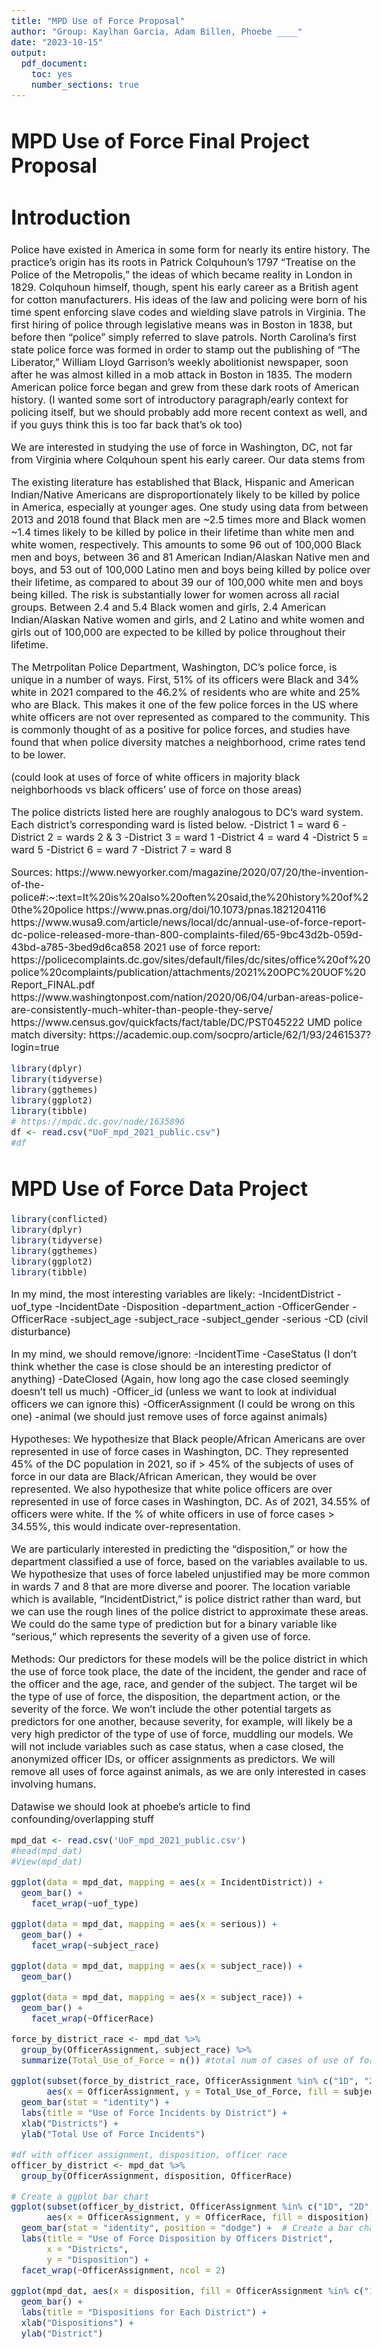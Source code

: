 ```yaml
---
title: "MPD Use of Force Proposal"
author: "Group: Kaylhan Garcia, Adam Billen, Phoebe ____"
date: "2023-10-15"
output: 
  pdf_document:
    toc: yes
    number_sections: true
---
```


<style type="text/css">
  body{
  font-size: 12pt;
}
</style>

# MPD Use of Force Final Project Proposal

# Introduction

Police have existed in America in some form for nearly its entire history. The practice's origin has its roots in Patrick Colquhoun's 1797 "Treatise on the Police of the Metropolis," the ideas of which became reality in London in 1829. Colquhoun himself, though, spent his early career as a British agent for cotton manufacturers. His ideas of the law and policing were born of his time spent enforcing slave codes and wielding slave patrols in Virginia. The first hiring of police through legislative means was in Boston in 1838, but  before then "police" simply referred to slave patrols. North Carolina's first state police force was formed in order to stamp out the publishing of "The Liberator," William Lloyd Garrison's weekly abolitionist newspaper, soon after he was almost killed in a mob attack in Boston in 1835. The modern American police force began and grew from these dark roots of American history.
(I wanted some sort of introductory paragraph/early context for policing itself, but we should probably add more recent context as well, and if you guys think this is too far back that's ok too)

We are interested in studying the use of force in Washington, DC, not far from Virginia where Colquhoun spent his early career. Our data stems from 


The existing literature has established that Black, Hispanic and American Indian/Native Americans are disproportionately likely to be killed by police in America, especially at younger ages. One study using data from between 2013 and 2018 found that Black men are ~2.5 times more and Black women ~1.4 times likely to be killed by police in their lifetime than white men and white women, respectively. This amounts to some 96 out of 100,000 Black men and boys, between 36 and 81 American Indian/Alaskan Native men and boys, and 53 out of 100,000 Latino men and boys being killed by police over their lifetime, as compared to about 39 our of 100,000 white men and boys being killed. The risk is substantially lower for women across all racial groups. Between 2.4 and 5.4 Black women and girls, 2.4 American Indian/Alaskan Native women and girls, and 2 Latino and white women and girls out of 100,000 are expected to be killed by police throughout their lifetime. 

The Metrpolitan Police Department, Washington, DC's police force, is unique in a number of ways. First, 51% of its officers were Black and 34% white in 2021 compared to the 46.2% of residents who are white and 25% who are Black. This makes it one of the few police forces in the US where white officers are not over represented as compared to the community. This is commonly thought of as a positive for police forces, and studies have found that when police diversity matches a neighborhood, crime rates tend to be lower.

(could look at uses of force of white officers in majority black neighborhoods vs black officers' use of force on those areas)

The police districts listed here are roughly analogous to DC's ward system. Each district's corresponding ward is listed below.
-District 1 = ward 6
-District 2 = wards 2 & 3
-District 3 = ward 1
-District 4 = ward 4
-District 5 = ward 5
-District 6 = ward 7
-District 7 = ward 8

Sources:
https://www.newyorker.com/magazine/2020/07/20/the-invention-of-the-police#:~:text=It%20is%20also%20often%20said,the%20history%20of%20the%20police
https://www.pnas.org/doi/10.1073/pnas.1821204116
https://www.wusa9.com/article/news/local/dc/annual-use-of-force-report-dc-police-released-more-than-800-complaints-filed/65-9bc43d2b-059d-43bd-a785-3bed9d6ca858
2021 use of force report: https://policecomplaints.dc.gov/sites/default/files/dc/sites/office%20of%20police%20complaints/publication/attachments/2021%20OPC%20UOF%20Report_FINAL.pdf
https://www.washingtonpost.com/nation/2020/06/04/urban-areas-police-are-consistently-much-whiter-than-people-they-serve/
https://www.census.gov/quickfacts/fact/table/DC/PST045222
UMD police match diversity: https://academic.oup.com/socpro/article/62/1/93/2461537?login=true

 
```r

library(dplyr)
library(tidyverse)
library(ggthemes)
library(ggplot2)
library(tibble)
# https://mpdc.dc.gov/node/1635896
df <- read.csv("UoF_mpd_2021_public.csv")
#df
```

# MPD Use of Force Data Project

```r
library(conflicted)
library(dplyr)
library(tidyverse)
library(ggthemes)
library(ggplot2)
library(tibble)
```


In my mind, the most interesting variables are likely: -IncidentDistrict -uof_type -IncidentDate -Disposition -department_action -OfficerGender -OfficerRace -subject_age -subject_race -subject_gender -serious -CD (civil disturbance)

In my mind, we should remove/ignore: -IncidentTime -CaseStatus (I don't think whether the case is close should be an interesting predictor of anything) -DateClosed (Again, how long ago the case closed seemingly doesn't tell us much) -Officer_id (unless we want to look at individual officers we can ignore this) -OfficerAssignment (I could be wrong on this one) -animal (we should just remove uses of force against animals)

Hypotheses: We hypothesize that Black people/African Americans are over represented in use of force cases in Washington, DC. They represented 45% of the DC population in 2021, so if \> 45% of the subjects of uses of force in our data are Black/African American, they would be over represented. We also hypothesize that white police officers are over represented in use of force cases in Washington, DC. As of 2021, 34.55% of officers were white. If the % of white officers in use of force cases \> 34.55%, this would indicate over-representation.

We are particularly interested in predicting the "disposition," or how the department classified a use of force, based on the variables available to us. We hypothesize that uses of force labeled unjustified may be more common in wards 7 and 8 that are more diverse and poorer. The location variable which is available, "IncidentDistrict," is police district rather than ward, but we can use the rough lines of the police district to approximate these areas. We could do the same type of prediction but for a binary variable like "serious," which represents the severity of a given use of force.

Methods: Our predictors for these models will be the police district in which the use of force took place, the date of the incident, the gender and race of the officer and the age, race, and gender of the subject. The target wil be the type of use of force, the disposition, the department action, or the severity of the force. We won't include the other potential targets as predictors for one another, because severity, for example, will likely be a very high predictor of the type of use of force, muddling our models. We will not include variables such as case status, when a case closed, the anonymized officer IDs, or officer assignments as predictors. We will remove all uses of force against animals, as we are only interested in cases involving humans.



Datawise we should look at phoebe's article to find confounding/overlapping stuff

```r
mpd_dat <- read.csv('UoF_mpd_2021_public.csv')
#head(mpd_dat)
#View(mpd_dat)

ggplot(data = mpd_dat, mapping = aes(x = IncidentDistrict)) + 
  geom_bar() +
    facet_wrap(~uof_type)

```

```r
ggplot(data = mpd_dat, mapping = aes(x = serious)) + 
  geom_bar() +
    facet_wrap(~subject_race)

```

```r
ggplot(data = mpd_dat, mapping = aes(x = subject_race)) + 
  geom_bar()

```

```r
ggplot(data = mpd_dat, mapping = aes(x = subject_race)) + 
  geom_bar() +
    facet_wrap(~OfficerRace)
```

```r
force_by_district_race <- mpd_dat %>%
  group_by(OfficerAssignment, subject_race) %>%
  summarize(Total_Use_of_Force = n()) #total num of cases of use of force
```

```r
ggplot(subset(force_by_district_race, OfficerAssignment %in% c("1D", "2D", "3D", "4D", "5D", "6D", "7D")), 
       aes(x = OfficerAssignment, y = Total_Use_of_Force, fill = subject_race)) +
  geom_bar(stat = "identity") +
  labs(title = "Use of Force Incidents by District") +
  xlab("Districts") +
  ylab("Total Use of Force Incidents")

```

```r
#df with officer assignment, disposition, officer race
officer_by_district <- mpd_dat %>%
  group_by(OfficerAssignment, disposition, OfficerRace)
```

```r
# Create a ggplot bar chart
ggplot(subset(officer_by_district, OfficerAssignment %in% c("1D", "2D", "3D", "4D", "5D", "6D", "7D")), 
       aes(x = OfficerAssignment, y = OfficerRace, fill = disposition)) +
  geom_bar(stat = "identity", position = "dodge") +  # Create a bar chart
  labs(title = "Use of Force Disposition by Officers District",
       x = "Districts",
       y = "Disposition") +
  facet_wrap(~OfficerAssignment, ncol = 2) 
```

```r
ggplot(mpd_dat, aes(x = disposition, fill = OfficerAssignment %in% c("1D", "2D", "3D", "4D", "5D", "6D", "7D"))) +
  geom_bar() +
  labs(title = "Dispositions for Each District") +
  xlab("Dispositions") +
  ylab("District") 
```
